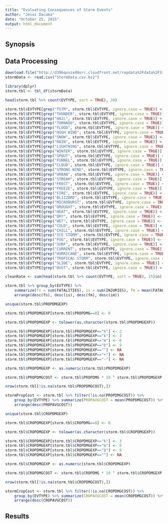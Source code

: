 ```yaml
---
title: "Evaluating Consequences of Storm Events"
author: "Jesus Dacuma"
date: "October 25, 2015"
output: html_document
---
```


## Synopsis

## Data Processing

```r
download.file("http://d396qusza40orc.cloudfront.net/repdata%2Fdata%2FStormData.csv.bz2", "StormData.csv.bz2")
stormData <- read.csv("StormData.csv.bz2")

library(dplyr)
storm.tbl <- tbl_df(stormData)
```

```r
head(storm.tbl %>% count(EVTYPE, sort = TRUE), 20)

storm.tbl$EVTYPE[grep("TSTM", storm.tbl$EVTYPE, ignore.case = TRUE)] <- "TSTM WIND"
storm.tbl$EVTYPE[grep("THUNDER", storm.tbl$EVTYPE, ignore.case = TRUE)] <- "TSTM WIND"
storm.tbl$EVTYPE[grep("HAIL", storm.tbl$EVTYPE, ignore.case = TRUE)] <- "HAIL"
storm.tbl$EVTYPE[grep("TORNADO", storm.tbl$EVTYPE, ignore.case = TRUE)] <- "TORNADO"
storm.tbl$EVTYPE[grep("FLOOD", storm.tbl$EVTYPE, ignore.case = TRUE)] <- "FLOOD"
storm.tbl$EVTYPE[grep("HIGH WIND", storm.tbl$EVTYPE, ignore.case = TRUE)] <- "HIGH WIND"
storm.tbl$EVTYPE[grep("SNOW", storm.tbl$EVTYPE, ignore.case = TRUE)] <- "SNOW"
storm.tbl$EVTYPE[grep("RAIN", storm.tbl$EVTYPE, ignore.case = TRUE)] <- "RAIN"
storm.tbl$EVTYPE[grep("LIGHTNING", storm.tbl$EVTYPE, ignore.case = TRUE)] <- "LIGHTNING"
storm.tbl$EVTYPE[grep("WINTER", storm.tbl$EVTYPE, ignore.case = TRUE)] <- "WINTER STORM"
storm.tbl$EVTYPE[grep("SPOUT", storm.tbl$EVTYPE, ignore.case = TRUE)] <- "WATERSPOUT"
storm.tbl$EVTYPE[grep("FUNNEL", storm.tbl$EVTYPE, ignore.case = TRUE)] <- "FUNNEL CLOUD"
storm.tbl$EVTYPE[grep("CLOUD", storm.tbl$EVTYPE, ignore.case = TRUE)] <- "FUNNEL CLOUD"
storm.tbl$EVTYPE[grep("STRONG WIND", storm.tbl$EVTYPE, ignore.case = TRUE)] <- "STRONG WIND"
storm.tbl$EVTYPE[grep("URBAN", storm.tbl$EVTYPE, ignore.case = TRUE)] <- "URBAN/SML STREAM FLD"
storm.tbl$EVTYPE[grep("STREAM", storm.tbl$EVTYPE, ignore.case = TRUE)] <- "URBAN/SML STREAM FLD"
storm.tbl$EVTYPE[grep("FROST", storm.tbl$EVTYPE, ignore.case = TRUE)] <- "FROST/FREEZE"
storm.tbl$EVTYPE[grep("FREEZE", storm.tbl$EVTYPE, ignore.case = TRUE)] <- "FROST/FREEZE"
storm.tbl$EVTYPE[grep("FIRE", storm.tbl$EVTYPE, ignore.case = TRUE)] <- "WILDFIRE"
storm.tbl$EVTYPE[grep("BLIZZARD", storm.tbl$EVTYPE, ignore.case = TRUE)] <- "BLIZZARD"
storm.tbl$EVTYPE[grep("MICROBURST", storm.tbl$EVTYPE, ignore.case = TRUE)] <- "MICROBURST"
storm.tbl$EVTYPE[grep("DROUGHT", storm.tbl$EVTYPE, ignore.case = TRUE)] <- "DROUGHT/EXCESSIVE HEAT"
storm.tbl$EVTYPE[grep("HEAT", storm.tbl$EVTYPE, ignore.case = TRUE)] <- "DROUGHT/EXCESSIVE HEAT"
storm.tbl$EVTYPE[grep("DRY", storm.tbl$EVTYPE, ignore.case = TRUE)] <- "DROUGHT/EXCESSIVE HEAT"
storm.tbl$EVTYPE[grep("WET", storm.tbl$EVTYPE, ignore.case = TRUE)] <- "UNSEASONABLY WET"
storm.tbl$EVTYPE[grep("COLD", storm.tbl$EVTYPE, ignore.case = TRUE)] <- "EXTREME COLD/WIND CHILL"
storm.tbl$EVTYPE[grep("CHILL", storm.tbl$EVTYPE, ignore.case = TRUE)] <- "EXTREME COLD/WIND CHILL"
storm.tbl$EVTYPE[grep("ICE STORM", storm.tbl$EVTYPE, ignore.case = TRUE)] <- "ICE STORM"
storm.tbl$EVTYPE[grep("FOG", storm.tbl$EVTYPE, ignore.case = TRUE)] <- "DENSE FOG"
storm.tbl$EVTYPE[grep("SURF", storm.tbl$EVTYPE, ignore.case = TRUE)] <- "RIP CURRENTS/HEAVY SURF"
storm.tbl$EVTYPE[grep("CURRENT", storm.tbl$EVTYPE, ignore.case = TRUE)] <- "RIP CURRENTS/HEAVY SURF"
storm.tbl$EVTYPE[grep("HURRICANE", storm.tbl$EVTYPE, ignore.case = TRUE)] <- "HURRICANE"
storm.tbl$EVTYPE[grep("TROPICAL STORM", storm.tbl$EVTYPE, ignore.case = TRUE)] <- "TROPICAL STORM"
storm.tbl$EVTYPE[grep("SLIDE", storm.tbl$EVTYPE, ignore.case = TRUE)] <- "MUDSLIDE"
storm.tbl$EVTYPE[grep("DUST", storm.tbl$EVTYPE, ignore.case = TRUE)] <- "DUST STORM"

cleanRate <- sum(head(storm.tbl %>% count(EVTYPE, sort = TRUE), 25)$n) / nrow(storm.tbl)

storm.tbl %>% group_by(EVTYPE) %>% 
    summarize(fs = sum(FATALITIES), is = sum(INJURIES), fm = mean(FATALITIES), im = mean(INJURIES)) %>% 
    arrange(desc(fs), desc(is), desc(fm), desc(im))
```

```r
unique(storm.tbl$PROPDMGEXP)

storm.tbl$PROPDMGEXP[storm.tbl$PROPDMG==0] <- 0

storm.tbl$PROPDMGEXP <- tolower(as.character(storm.tbl$PROPDMGEXP))

storm.tbl$PROPDMGEXP[storm.tbl$PROPDMGEXP=="h"] <- 2
storm.tbl$PROPDMGEXP[storm.tbl$PROPDMGEXP=="k"] <- 3
storm.tbl$PROPDMGEXP[storm.tbl$PROPDMGEXP=="m"] <- 6
storm.tbl$PROPDMGEXP[storm.tbl$PROPDMGEXP=="b"] <- 9
storm.tbl$PROPDMGEXP[storm.tbl$PROPDMGEXP==""] <- NA
storm.tbl$PROPDMGEXP[storm.tbl$PROPDMGEXP=="+"] <- NA
storm.tbl$PROPDMGEXP[storm.tbl$PROPDMGEXP=="-"] <- NA

storm.tbl$PROPDMGEXP <- as.numeric(storm.tbl$PROPDMGEXP)

storm.tbl$PROPDMGCOST <- storm.tbl$PROPDMG * 10 ^ storm.tbl$PROPDMGEXP

nrow(storm.tbl[!is.na(storm.tbl$PROPDMGCOST),])

stormPropCost <- storm.tbl %>% filter(!is.na(PROPDMGCOST)) %>% 
    group_by(EVTYPE) %>% summarize(PROPAVGCOST = mean(PROPDMGCOST)) %>%
    arrange(desc(PROPAVGCOST))
```

```r
unique(storm.tbl$CROPDMGEXP)

storm.tbl$CROPDMGEXP[storm.tbl$CROPDMG==0] <- 0

storm.tbl$CROPDMGEXP <- tolower(as.character(storm.tbl$CROPDMGEXP))

storm.tbl$CROPDMGEXP[storm.tbl$CROPDMGEXP=="k"] <- 3
storm.tbl$CROPDMGEXP[storm.tbl$CROPDMGEXP=="m"] <- 6
storm.tbl$CROPDMGEXP[storm.tbl$CROPDMGEXP=="b"] <- 9
storm.tbl$CROPDMGEXP[storm.tbl$CROPDMGEXP==""] <- NA

storm.tbl$CROPDMGEXP <- as.numeric(storm.tbl$CROPDMGEXP)

storm.tbl$CROPDMGCOST <- storm.tbl$CROPDMG * 10 ^ storm.tbl$CROPDMGEXP

nrow(storm.tbl[!is.na(storm.tbl$CROPDMGCOST),])

stormCropCost <- storm.tbl %>% filter(!is.na(CROPDMGCOST)) %>% 
    group_by(EVTYPE) %>% summarize(CROPAVGCOST = mean(CROPDMGCOST)) %>% 
    arrange(desc(CROPAVGCOST))
```

## Results